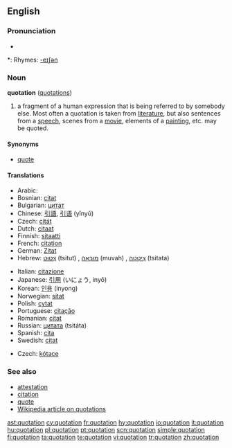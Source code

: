 ==English==
{{wikipedia}}

===Pronunciation===
* {{audio|en-us-quotation.ogg|Audio (US)}}

*: Rhymes: [[Rhymes:English:-eɪʃǝn|-eɪʃǝn]]

===Noun===
'''quotation''' ([[quotations]])

# a fragment of a human expression that is being referred to by somebody else.  Most often a quotation is taken from [[literature]], but also sentences from a [[speech]], scenes from a [[movie]], elements of a [[painting]], etc. may be quoted.

====Synonyms====
* [[quote]]

====Translations====
{{trans-top|fragment of a human expression}}
* Arabic: {{Arab|[[اقتباس]]}} {{IPAchar|(iqtibās)}} {{m}}
* Bosnian: [[citat]] {{m}}
* Bulgarian: [[цитат]] {{m}}
* Chinese: [[引語]], [[引语]] (yǐnyǔ)
* Czech: [[citát]] {{m}}
* Dutch: [[citaat]] {{n}}
* Finnish: [[sitaatti]] {{n}}
* French: [[citation]] {{f}}
* German: [[Zitat]] {{n}}
* Hebrew: [[צטוט|צִטּוּט]] (tsitut) {{f}}, [[מובאה|מוּבָאָה]] (muvah) {{f}}, [[ציטטה|צִיטָטָה]] (tsitata) {{f}}
{{trans-mid}}
* Italian: [[citazione]] {{f}}
* Japanese: [[引用]] (いにょう, inyō)
* Korean: [[인용]] (inyong)
* Norwegian: [[sitat]] {{n}}
* Polish: [[cytat]] {{m}}
* Portuguese: [[citação]] {{f}}
* Romanian: [[citat]] {{n}}
* Russian: [[цитата]] (tsitáta) {{f}}
* Spanish: [[cita]] {{f}}
* Swedish: [[citat]] {{n}}
{{trans-bottom}}

{{trans-top|naming the price of a financial security}}
* Czech: [[kótace]] {{f}}
{{trans-mid}}
{{trans-bottom}}

===See also===
* [[attestation]]
* [[citation]]
* [[quote]]
* [[w:Quotation|Wikipedia article on quotations]]

[[ast:quotation]]
[[cy:quotation]]
[[fr:quotation]]
[[hy:quotation]]
[[io:quotation]]
[[it:quotation]]
[[hu:quotation]]
[[pl:quotation]]
[[pt:quotation]]
[[scn:quotation]]
[[simple:quotation]]
[[fi:quotation]]
[[ta:quotation]]
[[te:quotation]]
[[vi:quotation]]
[[tr:quotation]]
[[zh:quotation]]